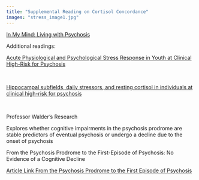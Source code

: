 ```yaml
---
title: "Supplemental Reading on Cortisol Concordance"
images: "stress_image1.jpg"
---
```


[In My Mind: Living with Psychosis](https://www.youtube.com/watch?v=KcZ_F1eua-I)

Additional readings: ​

[Acute Physiological and Psychological Stress Response in Youth at Clinical High-Risk for Psychosis]( https://doi.org/10.3389/fpsyt.2021.641762)

​

[Hippocampal subfields, daily stressors, and resting cortisol in individuals at clinical high-risk for psychosis](https://doi.org/10.1016/j.psyneuen.2022.105996)

​

Professor Walder's Research ​

Explores whether cognitive impairments in the psychosis prodrome are stable predictors of eventual psychosis or undergo a decline due to the onset of psychosis​

From the Psychosis Prodrome to the First-Episode of Psychosis: No Evidence of a Cognitive Decline​

[Article Link From the Psychosis Prodrome to the First Episode of Psychosis](https://www.ncbi.nlm.nih.gov/pmc/articles/PMC7663810/)
